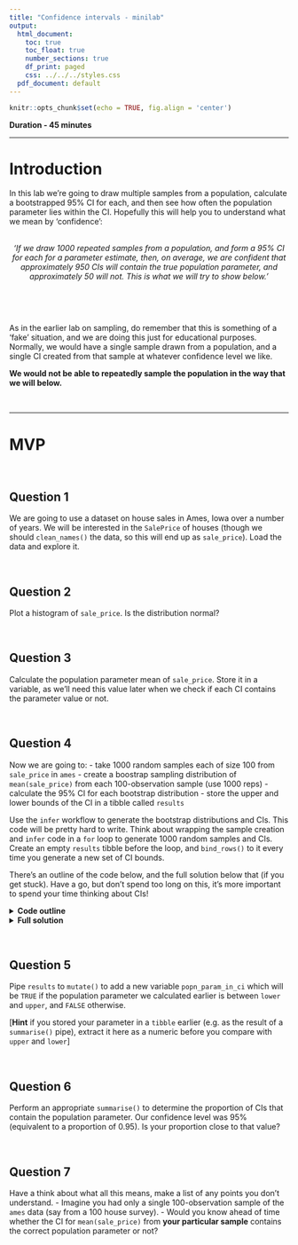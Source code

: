 ```yaml
---
title: "Confidence intervals - minilab"
output:
  html_document:
    toc: true
    toc_float: true
    number_sections: true
    df_print: paged
    css: ../../../styles.css
  pdf_document: default
---
```


```r
knitr::opts_chunk$set(echo = TRUE, fig.align = 'center')
```

**Duration - 45 minutes**<br>

<hr>

# Introduction 

In this lab we're going to draw multiple samples from a population, calculate a bootstrapped 95% CI for each, and then see how often the population parameter lies within the CI. Hopefully this will help you to understand what we mean by 'confidence':

<br>
<center>
*'If we draw 1000 repeated samples from a population, and form a 95% CI for each for a parameter estimate, then, on average, we are _confident_ that approximately 950 CIs _will_ contain the true population parameter, and approximately 50 _will not_. This is what we will try to show below.'*
</center>
<br>

<br>
<div class='emphasis'>
As in the earlier lab on sampling, do remember that this is something of a 'fake' situation, and we are doing this just for educational purposes. Normally, we would have a single sample drawn from a population, and a single CI created from that sample at whatever confidence level we like. 
  
**We would not be able to repeatedly sample the population in the way that we will below.**
</div>
<br>

<hr>

# MVP

<br>

## Question 1 

We are going to use a dataset on house sales in Ames, Iowa over a number of years. We will be interested in the `SalePrice` of houses (though we should `clean_names()` the data, so this will end up as `sale_price`). Load the data and explore it.

<br>


## Question 2

Plot a histogram of `sale_price`. Is the distribution normal?

<br>

## Question 3

Calculate the population parameter mean of `sale_price`. Store it in a variable, as we'll need this value later when we check if each CI contains the parameter value or not.

<br>

## Question 4

Now we are going to:
  - take 1000 random samples each of size 100 from `sale_price` in `ames`
  - create a boostrap sampling distribution of `mean(sale_price)` from each 100-observation sample (use 1000 reps)
  - calculate the 95% CI for each bootstrap distribution 
  - store the upper and lower bounds of the CI in a tibble called `results` 
  
Use the `infer` workflow to generate the bootstrap distributions and CIs. This code will be pretty hard to write. Think about wrapping the sample creation and `infer` code in a `for` loop to generate 1000 random samples and CIs. Create an empty `results` tibble before the loop, and `bind_rows()` to it every time you generate a new set of CI bounds.  

There's an outline of the code below, and the full solution below that (if you get stuck). Have a go, but don't spend too long on this, it's more important to spend your time thinking about CIs!  

<details>
<summary>**Code outline**</summary>
```r
results <- tibble()
for (sample_num in 1:1000){

  # get a new 100-observation random sample from ames
  this_sample <- ames %>%

  # create a bootstrap distribution of mean(sale_price)
  # use 1000 reps
  this_bootstrap <- this_sample %>%

  # get 95% CI for this_bootstrap distribution
  this_ci <- this_bootstrap %>%

  # prepare new row for results, storing this_ci bounds
  this_result <- c(
    sample_num = sample_num, 
    lower = this_ci %>% 
      pull(lower_ci), 
    upper = this_ci %>%
      pull(upper_ci)
  )
  
  # add this_result to growing tibble of results
  results <- 
}
```
</details>

<details>
<summary>**Full solution**</summary>
```r
results <- tibble()
for (sample_num in 1:1000){

  # get a new 100-observation random sample from ames
  this_sample <- ames %>%
    rep_sample_n(size = 100, reps = 1) %>%
    ungroup() %>%
    select(sale_price)
  
  # create a bootstrap distribution of mean(sale_price)
  # use 1000 reps
  this_bootstrap <- this_sample %>%
    specify(response = sale_price) %>%
    generate(reps = 1000, type = "bootstrap") %>%
    calculate(stat = "mean")

  # get 95% CI for this bootstrap distribution
  this_ci <- this_bootstrap %>%
    get_ci(level = 0.95, type = "percentile")
  
  # prepare new row for results, storing CI bounds
  this_result <- c(
    sample_num = sample_num, 
    lower = this_ci %>% 
      pull(lower_ci), 
    upper = this_ci %>%
      pull(upper_ci)
  )
  
  # add this_result to growing tibble of results
  results <- results %>%
    bind_rows(this_result)
}
```
</details>

<br>

## Question 5

Pipe `results` to `mutate()` to add a new variable `popn_param_in_ci` which will be `TRUE` if the population parameter we calculated earlier is between `lower` and `upper`, and `FALSE` otherwise.

[**Hint** if you stored your parameter in a `tibble` earlier (e.g. as the result of a `summarise()` pipe), extract it here as a numeric before you compare with `upper` and `lower`]

<br>

## Question 6

Perform an appropriate `summarise()` to determine the proportion of CIs that contain the population parameter. Our confidence level was 95% (equivalent to a proportion of 0.95). Is your proportion close to that value?

<br>


## Question 7

Have a think about what all this means, make a list of any points you don't understand. 
  - Imagine you had only a single 100-observation sample of the `ames` data (say from a 100 house survey). 
  - Would you know ahead of time whether the CI for `mean(sale_price)` from **your particular sample** contains the correct population parameter or not?
